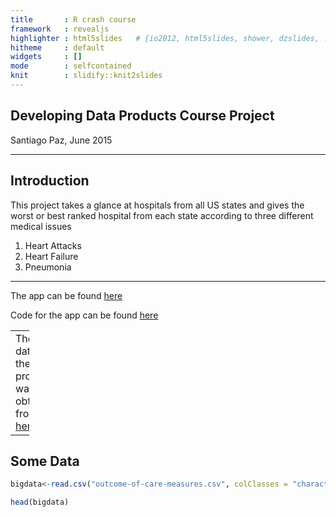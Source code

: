 ```yaml
---
title       : R crash course
framework   : revealjs
highlighter : html5slides   # {io2012, html5slides, shower, dzslides, ...}
hitheme     : default 
widgets     : []
mode        : selfcontained
knit        : slidify::knit2slides
---
```



## Developing Data Products Course Project

Santiago Paz, June 2015

---

## Introduction

This project takes a glance at hospitals from all US states
and gives the worst or best ranked hospital from each state according
to three different medical issues

1. Heart Attacks 
2. Heart Failure
3. Pneumonia

---

The app can be found 
[here](https://www.shinyapps.io/admin/#/application/47905)

Code for the app can be found 
[here](http://github.com/pantisaz/developing-data-products)

---
The data for the project was obtained from 
[here](https://data.medicare.gov/data/hospital-compare)

---
## Some Data

```r
bigdata<-read.csv("outcome-of-care-measures.csv", colClasses = "character", na.string = "Not Available")

head(bigdata)
```
